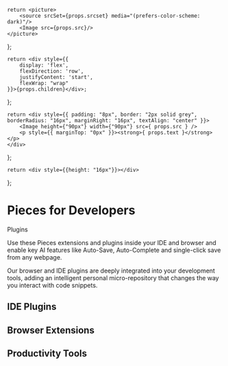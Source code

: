    return <picture>
        <source srcSet={props.srcset} media="(prefers-color-scheme: dark)"/>
        <Image src={props.src}/>
    </picture>
};

    return <div style={{
        display: 'flex',
        flexDirection: 'row',
        justifyContent: 'start',
        flexWrap: "wrap"
    }}>{props.children}</div>;
};

    return <div style={{ padding: "8px", border: "2px solid grey", borderRadius: "16px", marginRight: "16px", textAlign: "center" }}>
        <Image height={"90px"} width={"90px"} src={ props.src } />
        <p style={{ marginTop: "0px" }}><strong>{ props.text }</strong></p>
    </div>
};

    return <div style={{height: "16px"}}></div>
};


# Pieces for Developers
<Heading type="h3">Plugins</Heading>


<HeaderImage src="/assets/headers/dark/plugins_header_landing.png"
             srcset="/assets/headers/light/plugins_header_landing.png"></HeaderImage>

Use these Pieces extensions and plugins inside your IDE and browser and enable key AI features like Auto-Save, Auto-Complete and single-click save from any webpage.

Our browser and IDE plugins are deeply integrated into your development tools, adding an intelligent personal micro-repository that changes the way you interact with code snippets.

## IDE Plugins

<GridFlexRow>
    <PluginButton src={"/assets/logo/vscode_logo.png"} text={"VS Code IDE"}></PluginButton>
    <PluginButton src={"/assets/logo/jetbrains_logo.png"} text={"Jetbrains IDE"}></PluginButton>
    <PluginButton src={"/assets/logo/ue_logo.png"} text={"UltraEdit IDE"}></PluginButton>
</GridFlexRow>

<Spacer></Spacer>

## Browser Extensions

<GridFlexRow>
    <PluginButton src={"/assets/logo/chrome_logo.png"} text={"Chrome"}></PluginButton>
    <PluginButton src={"/assets/logo/edge_logo.png"} text={"Edge"}></PluginButton>
</GridFlexRow>

<Spacer></Spacer>

## Productivity Tools

<GridFlexRow>
    <PluginButton src={"/assets/logo/github_logo.png"} text={"GitHub"}></PluginButton>
    <PluginButton src={"/assets/logo/teams_logo.png"} text={"Teams"}></PluginButton>
</GridFlexRow>

